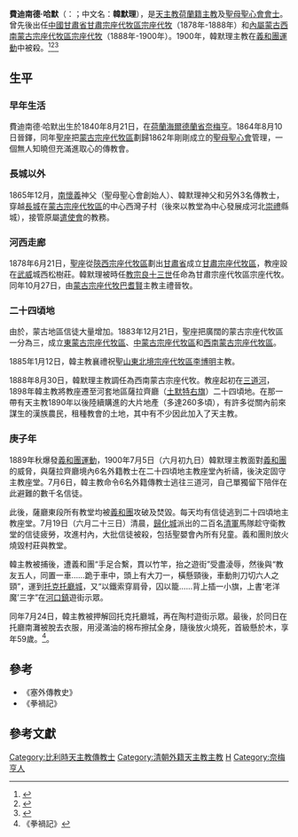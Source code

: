 {{Infobox Christian leader
| type             = bishop
| name             = 韓默理<br />Ferdinand Hamer
| honorific-suffix = [[聖母聖心會|聖母聖心會會士]]
| title            = [[天主教綏遠總教區|前西南蒙古宗座代牧區宗座代牧]]
| image            = Ferdinand_hamer.jpg
| caption          = 
| province         = 
| diocese          = 領銜[[塞浦路斯|塞浦路斯]]{{link-it|特雷米通特教區|Diocesi di Tremitonte}}
| see              = 
| appointed        = 1888年8月30日
| term_start       = 
| term_end         = 1900年7月24日
| predecessor      = [[德玉明|德玉明]]
| successor        = [[閔玉清|閔玉清]]
| other_post       = 領銜[[塞浦路斯|塞浦路斯]]{{link-it|特雷米通特教區|Diocesi di Tremitonte}}主教
| ordination       = 1864年8月10日
| ordained_by      = 
| consecration     = 1878年10月27日
| consecrated_by   = [[巴耆賢|巴耆賢]]
| cardinal         = 
| created_cardinal_by = 
| rank             =  
| birth_name       = 費迪南德·哈默
| birth_date       = 1840年8月21日
| birth_place      = [[荷蘭|荷蘭]][[海爾德蘭省|海爾德蘭省]][[奈梅亨|奈梅亨]]
| death_date       = 1900年7月24日 (59歲)
| death_place      = [[清代|清代]][[內屬蒙古|內屬蒙古]][[托克托|托克托]]
| religion         = [[天主教|天主教]]
| residence        = 
| profession       =
| alma_mater       = 
| nationality      = [[荷蘭人|荷蘭籍]]
| previous_post    = [[天主教蘭州總教區|甘肅宗座代牧區宗座代牧]] (1878年-1888年)
| motto            =  PER TE VIRGO SIM DEFENSUS
| signature        =
| coat_of_arms     = 
}}
'''費迪南德·哈默'''（{{lang-nl|Ferdinand Hamer}}：{{bd|1840年|8月21日|1900年|7月24日|catIdx=費迪南德·哈默}}；中文名：'''韓默理'''），是[[天主教|天主教]][[荷蘭人|荷蘭籍]][[主教|主教]]及[[聖母聖心會|聖母聖心會會士]]。曾先後出任[[中國|中國]][[甘肅省|甘肅省]][[天主教蘭州總教區|甘肅宗座代牧區宗座代牧]]（1878年-1888年）和[[內屬蒙古|內屬蒙古]][[天主教綏遠總教區|西南蒙古宗座代牧區宗座代牧]]（1888年-1900年）。1900年，韓默理主教在[[義和團運動|義和團運動]]中被殺。<ref>{{Cite web |url=http://www.gcatholic.org/dioceses/diocese/suiy0.htm#10185 |title=Metropolitan Archdiocese of Suiyuan 綏遠 |access-date=2021年10月29日 |archive-date=2013年10月5日 |archive-url=https://web.archive.org/web/20131005064044/http://www.gcatholic.org/dioceses/diocese/suiy0.htm#10185 |dead-url=no }}</ref><ref>{{Cite web |url=http://www.gcatholic.org/dioceses/diocese/lanc0.htm |title=Metropolitan Archdiocese of Lanzhou 蘭州 |access-date=2021年10月29日 |archive-date=2013年10月20日 |archive-url=https://web.archive.org/web/20131020133758/http://www.gcatholic.org/dioceses/diocese/lanc0.htm |dead-url=no }}</ref><ref>{{Cite web |url=http://www.catholic-hierarchy.org/bishop/bhamerf.html |title=Bishop Ferdinand Hubertus Hamer, C.I.C.M. † |access-date=2020年6月8日 |archive-date=2021年12月10日 |archive-url=https://web.archive.org/web/20211210165835/http://www.catholic-hierarchy.org/bishop/bhamerf.html |dead-url=no }}</ref>

==生平==
=== 早年生活 ===
費迪南德·哈默出生於1840年8月21日，在[[荷蘭|荷蘭]][[海爾德蘭省|海爾德蘭省]][[奈梅亨|奈梅亨]]。1864年8月10日晉鐸，同年[[聖座|聖座]]把[[天主教西灣子教區|蒙古宗座代牧區]]劃歸1862年剛剛成立的[[聖母聖心會|聖母聖心會]]管理，一個無人知曉但充滿進取心的傳教會。

===長城以外 ===
1865年12月，[[南懷義|南懷義]]神父（聖母聖心會創始人）、韓默理神父和另外3名傳教士，穿越[[長城|長城]]在[[天主教西灣子教區|蒙古宗座代牧區]]的中心西灣子村（後來以教堂為中心發展成河北[[崇禮|崇禮]]縣城），接管原屬[[遣使會|遣使會]]的教務。

=== 河西走廊 ===
1878年6月21日，[[聖座|聖座]]從[[天主教延安教區|陝西宗座代牧區]]劃出[[甘肅省|甘肅省]]成立[[天主教蘭州總教區|甘肅宗座代牧區]]，教座設在[[武威|武威]]城西松樹莊。韓默理被時任[[教宗|教宗]][[良十三世|良十三世]]任命為甘肅宗座代牧區宗座代牧。同年10月27日，由[[天主教西灣子教區|蒙古宗座代牧]][[巴耆賢|巴耆賢]]主教主禮晉牧。

===二十四頃地===
由於，蒙古地區信徒大量增加。1883年12月21日，聖座把廣闊的蒙古宗座代牧區一分為三，成立[[天主教熱河教區|東蒙古宗座代牧區]]、[[天主教西灣子教區|中蒙古宗座代牧區]]和[[天主教綏遠總教區|西南蒙古宗座代牧區]]。
 
1885年1月12日，韓主教襄禮祝聖[[天主教濟南總教區|山東北境宗座代牧區]][[李博明|李博明]]主教。

1888年8月30日，韓默理主教調任為西南蒙古宗座代牧。教座起初在[[三道河|三道河]]，1898年韓主教將教座遷至河套地區薩拉齊廳（[[土默特右旗|土默特右旗]]）二十四頃地。在那一帶有天主教1890年以後陸續購進的大片地產（多達260多頃），有許多從關內前來謀生的漢族農民，租種教會的土地，其中有不少因此加入了天主教。

=== 庚子年 ===
1889年秋爆發[[義和團運動|義和團運動]]，1900年7月5日（六月初九日）韓默理主教面對[[義和團|義和團]]的威脅，與薩拉齊廳境內6名外籍教士在二十四頃地主教座堂內祈禱，後決定固守主教座堂。7月6日，韓主教命令6名外籍傳教士逃往三道河，自己單獨留下陪伴在此避難的數千名信徒。

此後，薩廳東段所有教堂均被[[義和團|義和團]]攻破及焚毀。每天均有信徒逃到二十四頃地主教座堂。7月19日（六月二十三日）清晨，[[歸化城|歸化城]]派出的二百名[[清軍|清軍]]馬隊趁守衛教堂的信徒疲勞，攻進村內，大批信徒被殺，包括聖嬰會內所有兒童。義和團則放火燒毀村莊與教堂。

韓主教被捕後，遭義和團“手足合繫，貫以竹竿，抬之遊街”受盡淩辱，然後與“教友五人，同置一車……跪于車中，頭上有大刀一，橫懸頸後，車動則刀切六人之頸”，運到[[托克托廳城|托克托廳城]]，又“以鐵索穿肩骨，囚以籠……背上插一小旗，上書‘老洋魔’三字”在[[河口鎮|河口鎮]]遊街示眾。

同年7月24日，韓主教被押解回托克托廳城，再在陶村遊街示眾。最後，於同日在托廳南灘被脫去衣服，用浸滿油的棉布擦拭全身，隨後放火燒死，首級懸於木，享年59歲。<ref>《拳禍記》</ref>。

== 參考 ==
*《塞外傳教史》
*《拳禍記》

== 參考文獻 ==
<div class="references-small">
<references />
</div>

{{赴華外國傳教士列表}}

[[Category:比利時天主教傳教士|Category:比利時天主教傳教士]]
[[Category:清朝外籍天主教主教|Category:清朝外籍天主教主教]]
[[Category:殉道者|H]]
[[Category:奈梅亨人|Category:奈梅亨人]]
